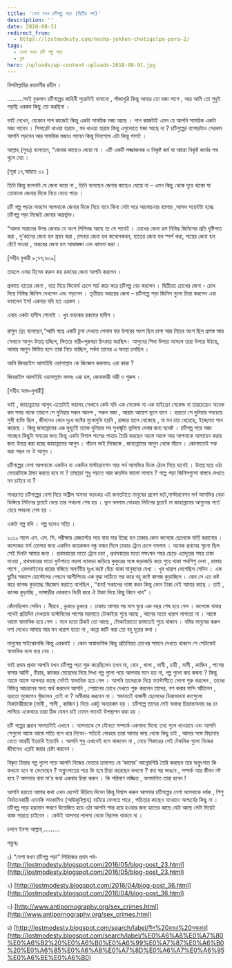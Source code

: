 ```yaml
---
title: 'নেশা যখন চটিগল্প পড়া (দ্বিতীয় পর্ব)'
description: ''
date: 2018-08-31
redirect_from:
  - https://lostmodesty.com/nesha-jokhon-chotigolpo-pora-2/
tags:
  - নেশা যখন চটি গল্প পড়া
  - ব্লগ
hero: /uploads/wp-content-uploads-2018-08-91.jpg
---
```


বিসমিল্লাহির রহমানীর রহীম ।

.........সবই বুঝলাম চটিগল্পের কাহিনী পুরোটাই বানানো , গাঁজাখুরি কিন্তু আমার তো মজা লাগে , আর আমি তো শুধুই পড়ছি ওরকম কিছু তো করছিনা ।

ভাই দেখেন, যেকোন পাপ কাজেই কিন্তু একটা সাময়িক মজা আছে । পাপ কাজটাই এমন যে আপনি সাময়িক একটা মজা পাবেন । সিগারেট খাওয়া হারাম , মদ খাওয়া হারাম কিন্তু এগুলোতে মজা আছে না ? চটিগুল্পের ব্যাপারটাও সেরকম আপনি পড়বেন আর সাময়িক মজাও পাবেন কিন্তু দিনশেষে এটা কিন্তু পাপই ।

আল্লাহ্‌ (সুবঃ) বলেছেন, “জেনার কাছেও যেয়ো না । এটি একটি লজ্জাজনক ও নিকৃষ্ট কর্ম যা আরো নিকৃষ্ট কর্মের পথ খুলে দেয় ।

\[সূরা ১৭,আয়াত ৩২ ]

তিনি কিন্তু বলেননি যে জেনা করো না , তিনি বলেছেন জেনার কাছেও যেয়ো না – এমন কিছু থেকে দূরে থাকো যা তোমাকে জেনার দিকে নিয়ে যেতে পারে ।

চটি গল্প পড়ার অভ্যাস আপনাকে জেনার দিকে নিয়ে যাবে কিনা সেটা পরে আলোচনার ব্যাপার ,আসল পয়েন্টটা হচ্ছে চটিগল্প পড়া নিজেই জেনার অন্তর্ভুক্ত।

“আদম সন্তানের উপর জেনার যে অংশ লিপিবদ্ধ আছে তা সে পাবেই । চোখের জেনা হল নিষিদ্ধ জিনিসের প্রতি দৃষ্টিপাত করা , দু’কানের জেনা হল শ্রবন করা , রসনার জেনা হল কথোপকথন, হাতের জেনা হল স্পর্শ করা, পায়ের জেনা হল হেঁটে যাওয়া , অন্তরের জেনা হল আকাঙ্ক্ষা এবং কামনা করা ।

\[সহীহ বুখারী ৮;৭৭;৬০৯]

তাহলে এবার হিসেব করুন কয় রকমের জেনা আপনি করলেন ।

প্রথমত হাতের জেনা , হাত দিয়ে কিবোর্ড চেপে সার্চ করে করে চটিগল্প বের করলেন । দ্বিতীয়ত চোখের জেনা - চোখ দিয়ে নিষিদ্ধ জিনিস দেখলেন এবং পড়লেন । তৃতীয়ত অন্তরের জেনা – চটিগল্পে পড়া জিনিস গুলো চিন্তা করলেন এবং ভাবলেন ইশ! একবার যদি হত এরকম ।

এবার একটা হাদীস শোনাই । খুব ভয়ংকর রকমের হাদীস ।

রাসুল ﷺ বলেছেন,“আমি স্বপ্নে একটি চুলা দেখতে পেলাম যার উপরের অংশ ছিল চাপা আর নিচের অংশ ছিল প্রশস্ত আর সেখানে আগুন উত্তপ্ত হচ্ছিল, ভিতরে নারী–পুরুষরা চিৎকার করছিল। আগুনের শিখা উপরে আসলে তারা উপরে উঠছে, আবার আগুন স্তিমিত হলে তারা নিচে যাচ্ছিল, সর্বদা তাদের এ অবস্থা চলছিল ।

আমি জিবরাইল আলাইহি ওয়াসাল্লাম কে জিজ্ঞেস করলামঃ এরা কারা ?

জিবরাইল আলাইহি ওয়াসাল্লাম বললঃ এরা হল, জেনাকারী নারী ও পুরুষ ।

\[সহীহ আল–বুখারী]

ভাই , জাহান্নামের আগুন এতোটাই ভয়াবহ সেখানে কেউ যদি এক সেকেন্ড না এক মাইক্রো সেকেন্ড বা তারচেয়েও অনেক কম সময় থাকে তাহলে সে দুনিয়ার সকল আনন্দ , সকল মজা , আরাম আয়েশ ভুলে যাবে । হয়তো সে দুনিয়ার সবচেয়ে সুখী ব্যক্তি ছিল , জীবনেও কোন দুঃখ কষ্টের মুখোমুখি হয়নি , রাজার হালে থেকেছে , যা মন চায় খেয়েছে, ইচ্ছেমত পান করেছে । কিন্তু জাহান্নামের এক মুহূর্তই তাকে দুনিয়ার সব সুখস্মৃতি ভুলিয়ে দেবার জন্য যথেষ্ট । চটিগল্প পড়ে মজা পাচ্ছেন কিছুটা সময়ের জন্য কিন্তু একটা বিশাল পাপের পাহাড় তৈরি করছেন আস্তে আস্তে আর আপনাকে আপ্যায়ন করার জন্য উত্তপ্ত করা হচ্ছে জাহান্নামের আগুন । বাঁচান ভাই নিজেকে , জাহান্নামের আগুন থেকে বাঁচান । কোনমতেই সহ্য করা সম্ভব না ঐ আগুন ।

চটিগল্পের নেশা আপনাকে একদিন না একদিন মাস্টারবেশন আর পর্ন আসক্তির দিকে ঠেলে নিয়ে যাবেই । উত্তপ্ত হয়ে ওঠা ভেতরটাকে ঠান্ডা করতে হবে না ? তাছাড়া শুধু পড়তে আর কতদিন ভালো লাগবে ? গল্পে পড়া জিনিসগুলো বাস্তবে দেখতে মন চাইবে না ?

সাধারণত চটিগল্পের নেশা দিয়ে অশ্লীল অসভ্য ভয়ংকর এই জগতটাতে মানুষের প্রবেশ ঘটে,মাস্টারবেশন পর্ন আসক্তির বেড়া ডিঙ্গিয়ে লিটনের ফ্ল্যাটে যেয়ে তার পথচলা শেষ হয় । ভুল বললাম বোধহয় লিটনের ফ্ল্যাটে না জাহান্নামের আগুনের গর্তে যেয়ে পথচলা শেষ হয় ।

একটা গল্প বলি । গল্প হলেও সত্যি ।

২০১০ সালে এস. এস. সি. পরীক্ষার রেজাল্টের পরে বাবা মার ইচ্ছে হল ঢাকার কোন কলেজে ছেলেকে ভর্তি করানোর । কলেজের ফর্ম তোলার জন্য একদিন কয়েকজন বন্ধু বান্ধব মিলে ঢাকার ট্রেনে চেপে বসলাম । অনেক প্রথমের সূচনা ছিল সেই দিনটা আমার জন্য । প্রথমবারের মতো ট্রেনে চড়া , প্রথমবারের মতো মফঃস্বল শহর ছেড়ে এতদূরের শহর ঢাকা যাওয়া , প্রথমবারের মতো ফুটপাতে ময়লা ন্যাকড়া জড়িয়ে কুকুরের সঙ্গে জড়াজড়ি করে শুয়ে থাকা পথশিশু দেখা , রাস্তার পাশে , রেললাইনের ধারের বস্তিতে অবর্ণনীয় দুঃখ কষ্টে বেঁচে থাকা মানুষদের দেখা । খুব খারাপ লেগেছিল সেদিন । এক ছুটির সকালে হোস্টেলের পেছনে আশীপিতর এক বৃদ্ধা লাঠিতে ভর করে বহু কষ্টে কাগজ কুড়াচ্ছিল । কেন সে এত কষ্ট করে কাগজ কুড়াচ্ছে জিজ্ঞেস করাতে বলেছিল , “বাবা! সকালের নাস্তা করব কিন্তু কোন টাকা নেই আমার কাছে । তাই , কাগজ কুড়াচ্ছি , ভাঙ্গাড়ীর দোকানে বিক্রী করে ঐ টাকা দিয়ে কিছু কিনে খাব” ।

কেঁদেছিলাম সেদিন । নীরবে , ডুকরে ডুকরে । ঢাকায় আসার পর মাস ঘুরে এক বছর শেষ হয়ে গেল । কলেজে যাবার পথেই প্রতিদিন দেখতাম ডাস্টবিনের পাশের ময়লাতে টোকাইরা শুয়ে আছে , আগের মতো খারাপ লাগতো না । আস্তে আস্তে স্বাভাবিক হয়ে গেল । মনে হতো ঠিকই তো আছে , টোকাইরাতো রাস্তাতেই শুয়ে থাকবে । বস্তির মানুষের করুন দশা দেখেও আমার আর মন খারাপ হতো না , কান্না কাটি করা তো বহু দূরের কথা ।

মানুষের সাইকোলজি কিন্তু এরকমই । কোন অস্বাভাবিক কিছু প্রতিনিয়ত চোখের সামনে দেখতে থাকলে সে সেটাকেই স্বাভাবিক বলে ধরে নেয় ।

ভাই প্রথম প্রথম আপনি যখন চটিগল্প পড়া শুরু করেছিলেন তখন মা, বোন , খালা , ভাবী , চাচী , মামী , কাজিন , পাশের বাসার আন্টি , টিচার, কাজের মেয়েদের নিয়ে লিখা গল্প গুলো পড়ে আপনার মনে হত না, গল্প গুলো কত জঘন্য ? কিন্তু আস্তে আস্তে আপনার কাছে সেটাই স্বাভাবিক হয়ে গেল । আপনি তাদেরকে নিয়ে ফ্যান্টাসীতে ভোগা শুরু করলেন , তাদের বিভিন্ন আচরনের অন্য অর্থ করলেন আপনি , শেয়ালের চোখে দেখতে শুরু করলেন তাদের, বশ করার ফন্দি আঁটলেন , হয়তো সুজোগও খুঁজলেন ,তাই না ? অস্বীকার করবেন না । স্বভাবতই বাঙ্গালী ছেলেদের চিন্তাভাবনা কতগুলো নিকটাত্মীয়াকে (ভাবী , শালী , কাজিন ) নিয়ে একটু অন্যরকম হয় । চটিগল্পে তাদের সেই অবাধ্য চিন্তাভাবনায় রঙ চং লাগিয়ে একেবারে তারা ঠিক যেমন চাই তেমন ভাবেই উপস্থাপন করা হয় ।

চটি গল্পের প্রধান সমস্যাটাই এখানে । আপনাকে সে যৌনতা সম্পর্কে একগাদা মিথ্যে তথ্য গুলে খাওয়াবে এবং আপনি সেগুলো আস্তে আস্তে সত্যি বলে ধরে নিবেন- সত্যিই বোধহয় তারা আমার কাছ থেকে কিছু চাই , আমার সঙ্গে বিছানায় যেতে আগ্রহী ইত্যাদি ইত্যাদি । আপনি শুধু এখানেই বসে থাকবেন না , মেয়ে শিকারের সেই টেকনিক গুলো নিজের জীবনেও এপ্লাই করার চেষ্টা করবেন ।

বিকৃত চিন্তার গল্প গুলো পড়ে আপনি নিজের ভেতরে ক্রমাগত যে ‘কামের’ আগ্নেয়গিরি তৈরি করছেন তার অগ্নুৎপাত কি কখনো হবে না ভেবেছেন ? অগ্নুৎপাতের পরে কি হবে চিন্তা করেছেন কখনো ? কত ঘর ভাঙবে , সম্পর্ক আর জীবন নষ্ট হবে ? আপনার বাবা মা’র কথা একবার চিন্তা করুন । কি পরিমাণ লজ্জিত , অপমানিত তারা হবেন !

আপনি হয়তো আমার কথা এখন হেসেই উড়িয়ে দিবেন কিন্তু বিশ্বাস করুন আপনার চটিগল্পের নেশা আপনাকে ধর্ষক , শিশু নির্যাতনকারী এমনকি সমকামিও (আঊজুবিল্লাহ) বানিয়ে ফেলতে পারে , পতিতার কাছেও যাওয়াও আশ্চর্যের কিছু না । চটিগল্প পড়ে হরমোন ক্ষরণে উত্তেজিত হয়ে ওঠা আপনি শান্ত হয়ে হওয়ার জন্য হাতের কাছে যেটা আছে সেটা দিয়েই কাজ সারতে চাইবেন । কেউই আপনার লালসা থেকে নিরাপদ থাকবে না ।

চলবে ইনশা আল্লাহ্‌ .........

পড়ুনঃ

১) “নেশা যখন চটিগল্প পড়া” সিরিজের প্রথম পর্ব- [http://lostmodesty.blogspot.com/2016/05/blog-post_23.html](http://lostmodesty.blogspot.com/2016/05/blog-post_23.html)

২) [http://lostmodesty.blogspot.com/2016/04/blog-post_36.html](http://lostmodesty.blogspot.com/2016/04/blog-post_36.html)

৩) [http://www.antipornography.org/sex_crimes.html](http://www.antipornography.org/sex_crimes.html)

৪) [http://lostmodesty.blogspot.com/search/label/নীল%20রঙের%20অন্ধকার](http://lostmodesty.blogspot.com/search/label/%E0%A6%A8%E0%A7%80%E0%A6%B2%20%E0%A6%B0%E0%A6%99%E0%A7%87%E0%A6%B0%20%E0%A6%85%E0%A6%A8%E0%A7%8D%E0%A6%A7%E0%A6%95%E0%A6%BE%E0%A6%B0)
